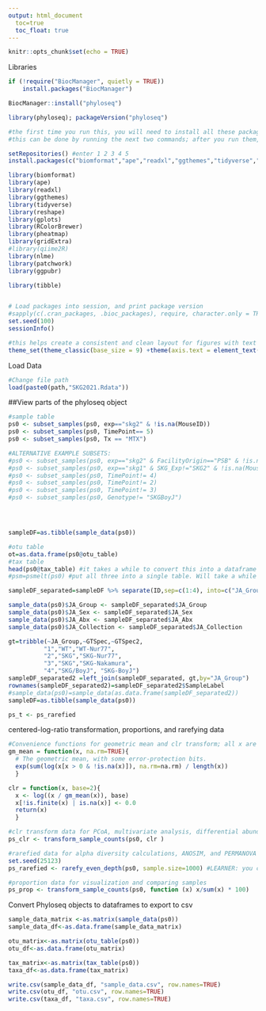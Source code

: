 ```yaml
---
output: html_document
  toc=true
  toc_float: true
---
```



```r
knitr::opts_chunk$set(echo = TRUE)
```

Libraries
```r
if (!require("BiocManager", quietly = TRUE))
    install.packages("BiocManager")

BiocManager::install("phyloseq")

library(phyloseq); packageVersion("phyloseq")

#the first time you run this, you will need to install all these packages.
#this can be done by running the next two commands; after you run them, you will need to comment them out

setRepositories() #enter 1 2 3 4 5
install.packages(c("biomformat","ape","readxl","ggthemes","tidyverse","reshape","gplots","RColorBrewer","pheatmap","gridExtra","qiime2R","nlme","patchwork"))

library(biomformat)
library(ape)
library(readxl)
library(ggthemes)
library(tidyverse)
library(reshape)
library(gplots)
library(RColorBrewer)
library(pheatmap)
library(gridExtra)
#library(qiime2R)
library(nlme)
library(patchwork) 
library(ggpubr)

library(tibble)


# Load packages into session, and print package version
#sapply(c(.cran_packages, .bioc_packages), require, character.only = TRUE)
set.seed(100)
sessionInfo()

#this helps create a consistent and clean layout for figures with text sizes that are suitable for publication
theme_set(theme_classic(base_size = 9) +theme(axis.text = element_text(colour = "black"), legend.position="top", strip.background = element_blank()))
```

Load Data
```r
#Change file path
load(paste0(path,"SKG2021.Rdata"))
```


##View parts of the phyloseq object
```r

#sample table
ps0 <- subset_samples(ps0, exp=="skg2" & !is.na(MouseID))
ps0 <- subset_samples(ps0, TimePoint== 5)
ps0 <- subset_samples(ps0, Tx == "MTX")

#ALTERNATIVE EXAMPLE SUBSETS:
#ps0 <- subset_samples(ps0, exp=="skg2" & FacilityOrigin=="PSB" & !is.na(MouseID))
#ps0 <- subset_samples(ps0, exp=="skg1" & SKG_Exp!="SKG2" & !is.na(MouseID))
#ps0 <- subset_samples(ps0, TimePoint!= 4)
#ps0 <- subset_samples(ps0, TimePoint!= 2)
#ps0 <- subset_samples(ps0, TimePoint!= 3)
#ps0 <- subset_samples(ps0, Genotype!= "SKGBoyJ")




sampleDF=as.tibble(sample_data(ps0))

#otu table
ot=as.data.frame(ps0@otu_table)
#tax table
head(ps0@tax_table) #it takes a while to convert this into a dataframe / tibble, so I don't do it here
#psm=psmelt(ps0) #put all three into a single table. Will take a while (3 minutes on my computer) and use a lot of computational resources. But will allow you to look at everything in 1 place.

sampleDF_separated=sampleDF %>% separate(ID,sep=c(1:4), into=c("JA_Group","JA_Sex","JA_Abx","JA_Collection"))

sample_data(ps0)$JA_Group <- sampleDF_separated$JA_Group
sample_data(ps0)$JA_Sex <- sampleDF_separated$JA_Sex
sample_data(ps0)$JA_Abx <- sampleDF_separated$JA_Abx
sample_data(ps0)$JA_Collection <- sampleDF_separated$JA_Collection

gt=tribble(~JA_Group,~GTSpec,~GTSpec2,
          "1","WT","WT-Nur77",
          "2","SKG","SKG-Nur77",
          "3","SKG","SKG-Nakamura",
          "4","SKG/BoyJ", "SKG-BoyJ")
sampleDF_separated2 =left_join(sampleDF_separated, gt,by="JA_Group")
rownames(sampleDF_separated2)=sampleDF_separated2$SampleLabel
#sample_data(ps0)=sample_data(as.data.frame(sampleDF_separated2))
sampleDF=as.tibble(sample_data(ps0))

ps_t <- ps_rarefied
```

centered-log-ratio transformation, proportions, and rarefying data

```r
#Convenience functions for geometric mean and clr transform; all x are > 0 because of filtering that was done
gm_mean = function(x, na.rm=TRUE){
  # The geometric mean, with some error-protection bits.
  exp(sum(log(x[x > 0 & !is.na(x)]), na.rm=na.rm) / length(x))
  }

clr = function(x, base=2){
  x <- log((x / gm_mean(x)), base)
  x[!is.finite(x) | is.na(x)] <- 0.0
  return(x)
  }

#clr transform data for PCoA, multivariate analysis, differential abundance analysis, correlation analysis
ps_clr <- transform_sample_counts(ps0, clr )

#rarefied data for alpha diversity calculations, ANOSIM, and PERMANOVA
set.seed(25123)
ps_rarefied <- rarefy_even_depth(ps0, sample.size=1000) #LEARNER: you can change the sample size; you will exclude samples with fewer than this many reads

#proportion data for visualization and comparing samples
ps_prop <- transform_sample_counts(ps0, function (x) x/sum(x) * 100)

```

Convert Phyloseq objects to dataframes to export to csv
```r
sample_data_matrix <-as.matrix(sample_data(ps0))
sample_data_df<-as.data.frame(sample_data_matrix)

otu_matrix<-as.matrix(otu_table(ps0))
otu_df<-as.data.frame(otu_matrix)

tax_matrix<-as.matrix(tax_table(ps0))
taxa_df<-as.data.frame(tax_matrix)

write.csv(sample_data_df, "sample_data.csv", row.names=TRUE)
write.csv(otu_df, "otu.csv", row.names=TRUE)
write.csv(taxa_df, "taxa.csv", row.names=TRUE)
```
